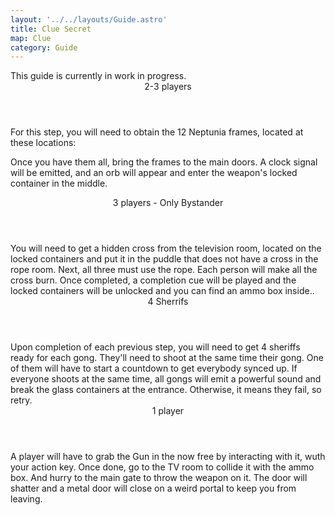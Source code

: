 ```yaml
---
layout: '../../layouts/Guide.astro'
title: Clue Secret
map: Clue
category: Guide
---
```



<Step>
	<Alert type="warning" title="WIP">
		This guide is currently in work in progress.
	</Alert>
</Step>

<Header title="Neptunia Frames">2-3 players</Header>
<Step>

For this step, you will need to obtain the 12 Neptunia frames, located at these locations:

Once you have them all, bring the frames to the main doors. A clock signal will be emitted, and an orb will appear and enter the weapon's locked container in the middle.

</Step>
<Header title="Sacrificial Ritual">3 players - Only Bystander</Header>
<Step>
You will need to get a hidden cross from the television room, located on the locked containers and put it in the puddle that does not have a cross in the rope room. Next, all three must use the rope. Each person will make all the cross burn. Once completed, a completion cue will be played and the locked containers will be unlocked and you can find an ammo box inside..
</Step>
<Header title="Wild West">4 Sherrifs</Header>
<Step>
Upon completion of each previous step, you will need to get 4 sheriffs ready for each gong. They'll need to shoot at the same time their gong. One of them will have to start a countdown to get everybody synced up. If everyone shoots at the same time, all gongs will emit a powerful sound and break the glass containers at the entrance. Otherwise, it means they fail, so retry.
</Step>
<Header title="Breaking out">1 player</Header>
<Step>
A player will have to grab the Gun in the now free by interacting with it,
wuth your action key. Once done, go to the TV room to collide it with the ammo box. And hurry to the main gate to throw
the weapon on it. The door will shatter and a metal door will close on a weird portal to keep you from leaving.
</Step>
